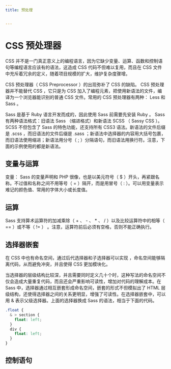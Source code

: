 ```yaml
---
title: 预处理


---
```


# CSS 预处理器

CSS 并不是一门真正意义上的编程语言，因为它缺少变量、运算、函数和控制语句等编程语言应该有的语法，这造成 CSS 代码不但难以复用，而且在 CSS 文件中充斥着冗余的定义，随着项目规模的扩大，维护复杂度骤增。

CSS 预处理器（ CSS Preprocessor ）的出现弥补了 CSS 的缺陷。 CSS 预处理器并不能替代 CSS ，它只是为 CSS 加入了编程元素，把使用新语法的文件，编译为一个浏览器能识别的普通 CSS
文件。常用的 CSS 预处理器有两种： Less 和 Sass 。

Sass 是基于 Ruby 语言开发而成的，因此使用 Sass 前需要先安装 Ruby 。 Sass 有两种语法格式：旧语法 Sass （缩进格式）和新语法 SCSS （ Sassy CSS ）。 SCSS 不但包含了
Sass 的特色功能，还支持所有 CSS3 语法。新语法的文件后缀是 .scss ，而旧语法的文件后缀是 .sass ；新语法中选择器的内容用大括号包裹，而旧语法使用缩进；新语法用分号（ ;
）分隔语句，而旧语法用换行符。注意，下面的示例使用的都是新语法。

## 变量与运算

变量： Sass 的变量声明和 PHP 很像，也是以美元符号（ $ ）开头，再紧跟名称。不过值和名称之间不用等号（ = ）隔开，而是用冒号（ : ）。可以用变量表示难记的颜色值、常用的字体大小或长度值。

## 运算

Sass 支持算术运算符的加减乘除（ + 、 - 、 \* 、 / ）以及比较运算符中的相等（ == ）或不等（ != ） 。注意，运算符前后必须有空格，否则不能正确执行。

## 选择器嵌套

在 CSS 中也有命名空间，通过后代选择器和子选择器可以实现 ，命名空间能够隔离代码，从而避免冲突，并且使得 CSS 更加模块化。

当选择器的层级结构比较深，并且需要同时定义几十个时，这种写法的命名空间不仅会造成大量重复代码，而且还会严重影响可读性，增加对代码的理解成本。在 Sass 中，选择器通过相互嵌套形成命名空间，嵌套的形式不但模拟出了 HTML
层级结构，还使得选择器之间的关系更明显，增强了可读性。在选择器嵌套中，可以用 & 表示父级选择器。上面的选择器换成 Sass 的语法，相当于下面的代码。

```css
.float {
  & > section {
    float: left;
  }
  div {
    float: left;
  }
}
```

## 控制语句

            